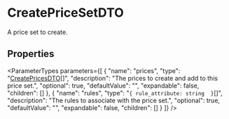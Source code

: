 
# CreatePriceSetDTO

A price set to create.

## Properties

<ParameterTypes parameters={[
  {
    "name": "prices",
    "type": "[CreatePricesDTO](js_client.internal.internal-1.PricingTypes.CreatePricesDTO.mdx)[]",
    "description": "The prices to create and add to this price set.",
    "optional": true,
    "defaultValue": "",
    "expandable": false,
    "children": []
  },
  {
    "name": "rules",
    "type": "``{ rule_attribute: string  }``[]",
    "description": "The rules to associate with the price set.",
    "optional": true,
    "defaultValue": "",
    "expandable": false,
    "children": []
  }
]} />
